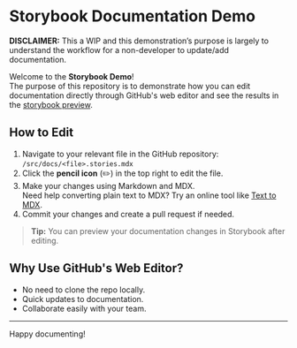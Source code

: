 
<Meta title="Introduction" />

# Storybook Documentation Demo

**DISCLAIMER:** This a WIP and this demonstration’s purpose is largely to understand the workflow for a non-developer to update/add documentation.

Welcome to the **Storybook Demo**!  
The purpose of this repository is to demonstrate how you can edit documentation directly through GitHub's web editor and see the results in the [storybook preview](https://jxh090.github.io/storybook-demo/?path=/docs/introduction--documentation).

## How to Edit

1. Navigate to your relevant file in the GitHub repository:  
   `/src/docs/<file>.stories.mdx`
2. Click the **pencil icon** (✏️) in the top right to edit the file.
3. Make your changes using Markdown and MDX.  
   Need help converting plain text to MDX? Try an online tool like [Text to MDX](https://www.text2mdx.com/).
4. Commit your changes and create a pull request if needed.

> **Tip:** You can preview your documentation changes in Storybook after editing.

## Why Use GitHub's Web Editor?

- No need to clone the repo locally.
- Quick updates to documentation.
- Collaborate easily with your team.

---

Happy documenting!